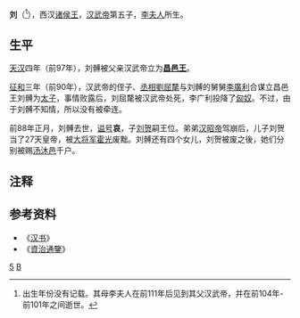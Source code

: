 '''刘{{Ruby|髆|-{zh-tw:ㄅㄛˊ;zh-cn:bó;zh-hk:bok3}-}}'''（{{bd|前100年代||前88年||catIdx=L刘}}<ref>出生年份没有记载。其母李夫人在前111年后见到其父汉武帝，并在前104年-前101年之间逝世。</ref>），西汉[[诸侯王|诸侯王]]，[[汉武帝|汉武帝]]第五子，[[孝武李夫人|李夫人]]所生。

== 生平 ==

[[天汉_(西汉)|天汉]]四年（前97年），刘髆被父亲汉武帝立为'''[[昌邑王|昌邑王]]'''。

[[征和|征和]]三年（前90年），汉武帝的侄子、[[丞相|丞相]][[劉屈氂|劉屈氂]]与刘髆的舅舅[[李廣利|李廣利]]合谋立昌邑王刘髆为[[储君|太子]]，事情败露后，刘屈氂被汉武帝处死，李广利投降了[[匈奴|匈奴]]。不过，由于刘髆不知情，所以没有被牵连。

前88年正月，刘髆去世，[[谥号|谥号]]'''哀'''，子[[刘贺|刘贺]]嗣王位。弟弟[[汉昭帝|汉昭帝]]驾崩后，儿子刘贺当了27天皇帝，被[[大將軍_(東亞)|大将军]][[霍光|霍光]]废黜。刘髆还有四个女儿，刘贺被废之後，她们分别被赐[[汤沐邑|汤沐邑]]千户。

{{Ahnentafel top}}<center>
{{ahnentafel-compact5
|boxstyle_1=background-color: #fff000;
|boxstyle_2=background-color: #ffd400;
|boxstyle_3=background-color: #ffb800;
|boxstyle_4=background-color: #ff9c00;
|boxstyle_5=background-color: #ff8000;
|1='''昌邑哀王刘髆'''
|2='''父：'''世宗孝武皇帝[[汉武帝|刘彻]]
|3='''母：'''（追谥）[[孝武李夫人|孝武皇后]]李氏
|4='''祖父：'''孝景皇帝[[汉景帝|刘启]]
|5='''祖母：'''[[孝景王皇后|孝景皇后]]王氏
|6=
|7=
|8='''曾祖父：'''太宗孝文皇帝[[汉文帝|刘恒]]
|9='''曾祖母：'''[[窦皇后_(汉文帝)|孝文皇后]]窦氏
|10='''外曾祖父：'''[[王仲|王仲]]
|11='''外曾祖母：'''平原君[[臧儿|臧儿]]
|12=
|13=
|14=
|15=
|16='''高祖父：'''太祖高皇帝[[刘邦|刘邦]]
|17='''高祖母：'''（追谥）高皇后[[薄姬|薄氏]]
|18='''外高祖父：'''（追谥）安成侯窦父
|19='''外高祖母：'''（追谥）安成夫人
|20=
|21=
|22='''外高祖父：'''[[臧荼|臧荼]]之子
|23=
|24=
|25=
|26=
|27=
|28=
|29=
|30=
|31=
}}</center>
{{ahnentafel bottom}}

== 注释 ==
{{Reflist}}

== 参考资料 ==
*《[[汉书|汉书]]》
*《[[資治通鑒|資治通鑒]]》

{{start box}}
{{s-hou|昌邑王世系|前100年代|？月？日|前88年|？月？日|漢武帝世系}}
{{s-roy}}
{{s-before|首任}}
{{s-title|[[昌邑王|昌邑王]]|任職期間:前97年—前88年}}
{{s-after|子[[刘贺|刘贺]]}}
{{end box}}

[[Category:汉武帝皇子|5]]
[[Category:西汉诸侯王|B]]